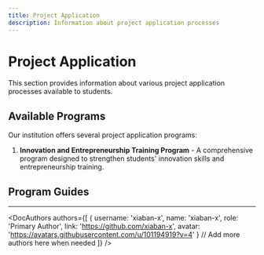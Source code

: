 ```yaml
---
title: Project Application
description: Information about project application processes
---
```


# Project Application

This section provides information about various project application processes available to students.

## Available Programs

Our institution offers several project application programs:

1. **Innovation and Entrepreneurship Training Program** - A comprehensive program designed to strengthen students' innovation skills and entrepreneurship training.

## Program Guides

<Cards>
  <Card title="Innovation and Entrepreneurship Training Program" href="/en/docs/01-project-application/01-innovation-program" />
</Cards> 

---


<DocAuthors 
  authors={[
    { 
      username: 'xiaban-x', 
      name: 'xiaban-x', 
      role: 'Primary Author', 
      link: 'https://github.com/xiaban-x',
      avatar: 'https://avatars.githubusercontent.com/u/101194919?v=4'
    }
    // Add more authors here when needed
  ]} 
/> 